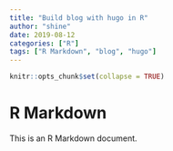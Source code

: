```yaml
---
title: "Build blog with hugo in R"
author: "shine"
date: 2019-08-12
categories: ["R"]
tags: ["R Markdown", "blog", "hugo"]
---
```


```r
knitr::opts_chunk$set(collapse = TRUE)
```

# R Markdown

This is an R Markdown document. 



```r

```



```r

```
